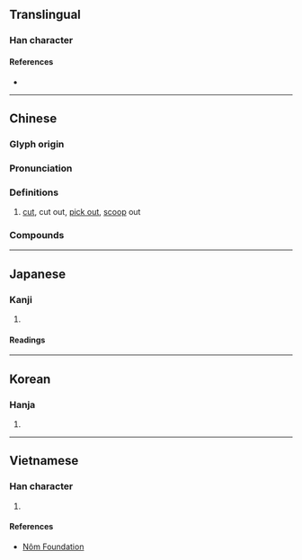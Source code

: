 {{character info/new}}
==Translingual==

===Han character===
{{Han char|rn=18|rad=刀|as=08|sn=10|four=32200|canj=JULN|ids=⿰宛刂}}

====References====
* {{Han ref|kx=0141.160|dkj=02044|dj=0321.020|hdz=10346.020|uh=525C|ud=21084|bh=ADE6|bd=44518}}

----

==Chinese==
{{zh-forms}}

===Glyph origin===
{{Han etym}}

===Pronunciation===
{{zh-pron
|m=wān
|m-s=
|c=wun1
|c-t=
|g=
|h=pfs=
|j=
|mb=
|md=
|mn=oan/oán
|mn-t=
|w=
|x=
|mc=y
|oc=y
|ma=
|cat=v
}}

===Definitions===
{{zh-hanzi}}

# [[cut]], cut out, [[pick out]], [[scoop]] out

===Compounds===
{{zh-der|雕剜}}

----

==Japanese==

===Kanji===
{{ja-kanji|grade=|rs=刀08}}

# {{defn|lang=ja|sort=刀08}}

====Readings====
{{ja-readings|on=[[わん]] (wan)|kun=[[けずる]] (kezuru), [[えぐる]] (eguru)}}

----

==Korean==

===Hanja===
{{ko-hanja|hangeul=완|rv=wan|mr=wan}}

# {{defn|lang=ko|sort=刀08}}

----

==Vietnamese==

===Han character===
{{vi-readings|rs=刀08| hanviet = uyển}}

# {{defn|lang=vi|sort=刀08}}

====References====
*[http://nomfoundation.org/common/nom_details.php?codepoint=525c Nôm Foundation]